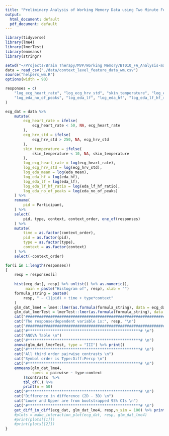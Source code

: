 ```yaml
---
title: "Preliminary Analysis of Working Memory Data using Two Minute Features"
output:
  html_document: default
  pdf_document: default
---
```


```r
library(tidyverse)
library(lme4)
library(lmerTest)
library(emmeans)
library(stringr)

setwd("~/Projects/Brain Therapy/MVP/Working Memory/BT010_FA_Analysis-master/")
data = read_csv("./data/context_level_feature_data_wm.csv")
source("helpers_wm.R")
options(width = 90)
```


```r
responses = c(
    "log_ecg_heart_rate", "log_ecg_hrv_std", "skin_temperature", "log_eda_mean",
    "log_eda_no_of_peaks", "log_eda_lf", "log_eda_hf", "log_eda_lf_hf_ratio"
)

ecg_dat = data %>% 
    mutate(
        ecg_heart_rate = ifelse(
            ecg_heart_rate < 50, NA, ecg_heart_rate
        ), 
        ecg_hrv_std = ifelse(
            ecg_hrv_std > 250, NA, ecg_hrv_std
        ), 
        skin_temperature = ifelse(
            skin_temperature < 10, NA, skin_temperature
        ), 
        log_ecg_heart_rate = log(ecg_heart_rate),
        log_ecg_hrv_std = log(ecg_hrv_std),
        log_eda_mean = log(eda_mean),
        log_eda_hf = log(eda_hf), 
        log_eda_lf = log(eda_lf), 
        log_eda_lf_hf_ratio = log(eda_lf_hf_ratio),
        log_eda_no_of_peaks = log(eda_no_of_peaks)
    ) %>%
    rename(
        pid = Participant, 
    ) %>%
    select(
        pid, type, context, context_order, one_of(responses)
    ) %>% 
    mutate(
        time = as.factor(context_order), 
        pid = as.factor(pid), 
        type = as.factor(type), 
        context = as.factor(context)
    ) %>%
    select(-context_order)
```


```r
for(i in 1:length(responses))
{
    resp = responses[i]
    
    hist(ecg_dat[, resp] %>% unlist() %>% as.numeric(), 
         main = paste("Histogram of", resp), xlab = "")
    formula_string = paste0(
        resp, " ~ (1|pid) + time + type*context"
    )
    glm_dat_lme4 = lme4::lmer(as.formula(formula_string), data = ecg_dat)
    glm_dat_lmerTest = lmerTest::lmer(as.formula(formula_string), data = ecg_dat)
    cat("################################################################### \n")
    cat("The response/dependent variable is:", resp, "\n")
    cat("################################################################### \n")
    cat("#**************************************************# \n")
    cat("ANOVA Table \n")
    cat("#**************************************************# \n")
    anova(glm_dat_lmerTest, type = "III") %>% print()
    cat("#**************************************************# \n")
    cat("All third order pairwise contrasts \n")
    cat("Symbol order is Type:Diff:Percp \n")
    cat("#**************************************************# \n")
    emmeans(glm_dat_lme4, 
            specs = pairwise ~ type:context
        )$contrasts  %>%
        tbl_df(.) %>%
        print(n = 50)
    cat("#**************************************************# \n")
    cat("Difference in difference (2D - 3D) \n")
    cat("Lower and Upper are from bootstrapped 95% CIs \n")
    cat("#**************************************************# \n")
    get_diff_in_diff(ecg_dat, glm_dat_lme4, resp,n_sim = 100) %>% print()
    #plots = make_interaction_plot(ecg_dat, resp, glm_dat_lme4) 
    #print(plots[[1]])
    #print(plots[[2]])
}
```

